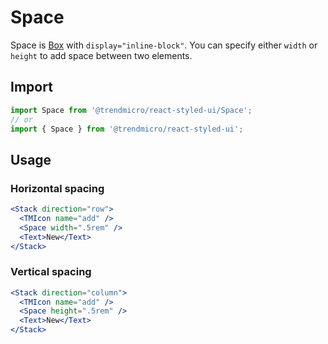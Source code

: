 # Space

Space is [Box](./box) with `display="inline-block"`. You can specify either `width` or `height` to add space between two elements.

## Import

```js
import Space from '@trendmicro/react-styled-ui/Space';
// or
import { Space } from '@trendmicro/react-styled-ui';
```

## Usage

### Horizontal spacing

```jsx
<Stack direction="row">
  <TMIcon name="add" />
  <Space width=".5rem" />
  <Text>New</Text>
</Stack>
```

### Vertical spacing

```jsx
<Stack direction="column">
  <TMIcon name="add" />
  <Space height=".5rem" />
  <Text>New</Text>
</Stack>
```
